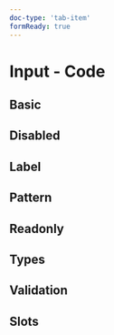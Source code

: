 ```yaml
---
doc-type: 'tab-item'
formReady: true
---
```


# Input - Code

## Basic

<InputPlayground />

## Disabled

<InputDisabledPlayground />

## Label

<InputLabelPlayground />

## Pattern

<InputPatternPlayground />

## Readonly

<InputReadonlyPlayground />

## Types

<InputTypesPlayground height="24rem" />

## Validation

<InputValidationPlayground height="27rem" />

## Slots

<InputWithSlotsPlayground />

<PropsApi />
